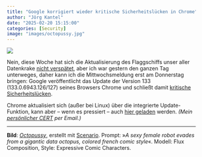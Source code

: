 ```yaml
---
title: "Google korrigiert wieder kritische Sicherheitslücken in Chrome"
author: "Jörg Kantel"
date: "2025-02-20 15:15:00"
categories: [Security]
image: "images/octopussy.jpg"
---
```


[![](images/octopussy-b.jpg)](https://www.flickr.com/photos/schockwellenreiter/54254242918/)

Nein, diese Woche hat sich die Aktualisierung des Flaggschiffs unser aller Datenkrake [nicht verspätet](https://kantel.github.io/posts/2025021301_chrome_update/), aber ich war gestern den ganzen Tag unterweges, daher kann ich die Mittwochsmeldung erst am Donnerstag bringen: Google veröffentlicht das Update der Version 133 (133.0.6943.126/127) seines Browsers Chrome und schließt  damit [kritische Sicherheitslücken](https://chromereleases.googleblog.com/2025/02/stable-channel-update-for-desktop_18.html).

Chrome aktualisiert sich (außer bei Linux) über die integrierte Update-Funktion, kann aber – wenn es pressiert – auch [hier geladen](https://www.google.com/intl/de/chrome/browser/) werden. *(Mein [persönlicher CERT](https://wwwuser.gwdguser.de/~mreiman1/) per Email.)*

---

**Bild**: *[Octopussy](https://www.flickr.com/photos/schockwellenreiter/54254242918/)*, erstellt mit [Scenario](http://cognitiones.kantel-chaos-team.de/technikgeschichte/rechnerundnetze/scenario.html). Prompt: »*A sexy female robot evades from a gigantic data octopus, colored french comic style*«. Modell: Flux Composition, Style: Expressive Comic Characters.